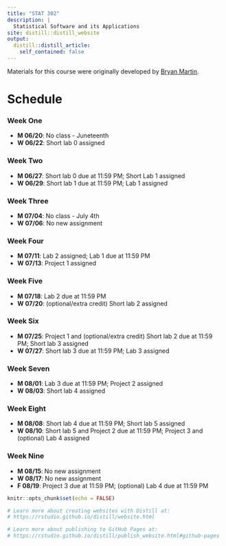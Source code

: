 ```yaml
---
title: "STAT 302"
description: |
  Statistical Software and its Applications
site: distill::distill_website
output:
  distill::distill_article:
    self_contained: false
---
```


Materials for this course were originally developed by [Bryan Martin](https://bryandmartin.github.io/STAT302/index.html).

# Schedule 

### Week One 

* **M 06/20**: No class - Juneteenth
* **W 06/22**: Short lab 0 assigned

### Week Two

* **M 06/27**: Short lab 0 due at 11:59 PM; Short Lab 1 assigned 
* **W 06/29**: Short lab 1 due at 11:59 PM; Lab 1 assigned

### Week Three

* **M 07/04**: No class - July 4th
* **W 07/06**: No new assignment

### Week Four

* **M 07/11**: Lab 2 assigned; Lab 1 due at 11:59 PM
* **W 07/13**: Project 1 assigned

### Week Five

* **M 07/18**: Lab 2 due at 11:59 PM
* **W 07/20**: (optional/extra credit) Short lab 2 assigned

### Week Six

* **M 07/25**: Project 1 and (optional/extra credit) Short lab 2 due at 11:59 PM; Short lab 3 assigned
* **W 07/27**: Short lab 3 due at 11:59 PM; Lab 3 assigned

### Week Seven

* **M 08/01**: Lab 3 due at 11:59 PM; Project 2 assigned
* **W 08/03**: Short lab 4 assigned

### Week Eight

* **M 08/08**: Short lab 4 due at 11:59 PM; Short lab 5 assigned
* **W 08/10**: Short lab 5 and Project 2 due at 11:59 PM; Project 3 and (optional) Lab 4 assigned

### Week Nine

* **M 08/15**: No new assignment
* **W 08/17**: No new assignment
* **F 08/19**: Project 3 due at 11:59 PM; (optional) Lab 4 due at 11:59 PM


```r
knitr::opts_chunk$set(echo = FALSE)

# Learn more about creating websites with Distill at:
# https://rstudio.github.io/distill/website.html

# Learn more about publishing to GitHub Pages at:
# https://rstudio.github.io/distill/publish_website.html#github-pages

```

